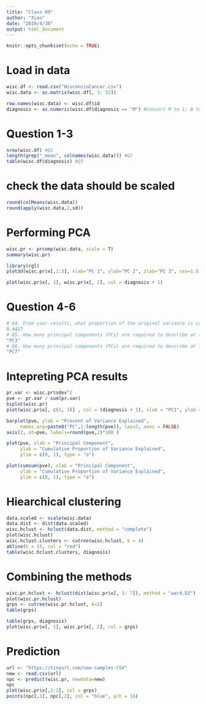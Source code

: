 ```yaml
---
title: "Class 09"
author: "Xiao"
date: "2019/4/30"
output: html_document
---
```


```r
knitr::opts_chunk$set(echo = TRUE)
```

# Load in data
```r
wisc.df <- read.csv("WisconsinCancer.csv")
wisc.data <- as.matrix(wisc.df[, 3: 32])
```
```r
row.names(wisc.data) <- wisc.df$id
diagnosis <- as.numeric(wisc.df$diagnosis == "M") #Concert M to 1; B to 0
```
# Question 1-3
```r
nrow(wisc.df) #Q1
length(grep("_mean", colnames(wisc.data))) #Q2
table(wisc.df$diagnosis) #Q3
```

# check the data should be scaled
```r
round(colMeans(wisc.data)) 
round(apply(wisc.data,2,sd)) 
```

# Performing PCA
```r
wisc.pr <- prcomp(wisc.data, scale = T)
summary(wisc.pr)
```
```r
library(rgl)
plot3d(wisc.pr$x[,1:3], xlab="PC 1", ylab="PC 2", zlab="PC 3", cex=1.5, size=1, type="s", col=diagnosis+1)
```

```r
plot(wisc.pr$x[, 1], wisc.pr$x[, 2], col = diagnosis + 1)
```


# Question 4-6
```r
# Q4. From your results, what proportion of the original variance is captured by the first principal components (PC1)?
0.4427
# Q5. How many principal components (PCs) are required to describe at least 70% of the original variance in the data?
"PC3"
# Q6. How many principal components (PCs) are required to describe at least 90% of the original variance in the data?
"PC7"
```

# Intepreting PCA results
```r
pr.var <- wisc.pr$sdev^2
pve <- pr.var / sum(pr.var)
biplot(wisc.pr)
plot(wisc.pr$x[, c(1, 3)] , col = (diagnosis + 1), xlab = "PC1", ylab = "PC2")

barplot(pve, ylab = "Precent of Variance Explained",
     names.arg=paste0("PC",1:length(pve)), las=2, axes = FALSE)
axis(2, at=pve, labels=round(pve,2)*100 )

plot(pve, xlab = "Principal Component", 
     ylab = "Cumulative Proportion of Variance Explained", 
     ylim = c(0, 1), type = "o")
```

```r
plot(cumsum(pve), xlab = "Principal Component", 
     ylab = "Cumulative Proportion of Variance Explained", 
     ylim = c(0, 1), type = "o")
```

# Hiearchical clustering 
```r
data.scaled <- scale(wisc.data)
data.dist <- dist(data.scaled)
wisc.hclust <- hclust(data.dist, method = "complete")
plot(wisc.hclust)
wisc.hclust.clusters <- cutree(wisc.hclust, k = 4)
abline(h = 15, col = "red")
table(wisc.hclust.clusters, diagnosis)
```

# Combining the methods
```r
wisc.pr.hclust <- hclust(dist(wisc.pr$x[, 1: 7]), method = "ward.D2")
plot(wisc.pr.hclust)
grps <- cutree(wisc.pr.hclust, k=2)
table(grps)
```

```r
table(grps, diagnosis)
plot(wisc.pr$x[, 1], wisc.pr$x[, 2], col = grps)
```
# Prediction
```r
url <- "https://tinyurl.com/new-samples-CSV"
new <- read.csv(url)
npc <- predict(wisc.pr, newdata=new)
npc
plot(wisc.pr$x[,1:2], col = grps)
points(npc[,1], npc[,2], col = "blue", pch = 16)
```

